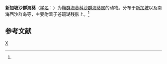 {{Speciesbox 
| taxon = Palythoa singaporensis
| authority =  (Pax et Muller, 1956)<ref name='id9851'>{{cite web| url =http://www.bioinfo.cn/db05/BjdwSpecies.php?action=view&id=9851| title =新加坡沙群海葵| work =《中国动物物种编目数据库》| publisher =中国科学院微生物研究所| author =中国科学院动物研究所| accessdate =2009-04-16| deadurl =yes| archiveurl =https://web.archive.org/web/20160305045417/http://www.bioinfo.cn/db05/BjdwSpecies.php?action=view&id=9851| archivedate =2016-03-05}}</ref>
}}

'''新加坡沙群海葵'''（[[学名|学名]]：{{lang|la|''Palythoa singaporensis''}}）为[[鞘群海葵科|鞘群海葵科]][[沙群海葵属|沙群海葵属]]的动物。分布于[[新加坡|新加坡]]以及南海西沙群岛等，主要附着于苍珊瑚残骸上。<ref name='id9851'/>

== 参考文献 ==
{{reflist}}

{{Wikispecies|Palythoa singaporensis}}
{{Taxonbar|from=Q3954024}}

[[Category:沙群海葵属|X]]